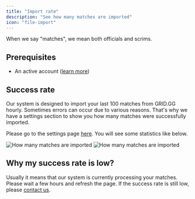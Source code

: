 ```yaml
---
title: "Import rate"
description: "See how many matches are imported"
icon: "file-import"
---
```


<Info>When we say "matches", we mean both officials and scrims.</Info>

## Prerequisites

- An active account ([learn more](/get-started/setup))

## Success rate

Our system is designed to import your last 100 matches from GRID.GG hourly.
Sometimes errors can occur due to various reasons.
That's why we have a settings section to show you how many matches were successfully imported.

Please go to the settings page [here](https://qiton.app/settings).
You will see some statistics like below.

<Frame>
    <img
        className="block dark:hidden"
        src="./images/import-rate/statistics.png"
        alt="How many matches are imported"
    />
    <img
        className="hidden dark:block"
        src="./images/import-rate/statistics.png"
        alt="How many matches are imported"
    />
</Frame>

## Why my success rate is low?

Usually it means that our system is currently processing your matches.
Please wait a few hours and refresh the page.
If the success rate is still low, please [contact us](/miscellaneous/support).
